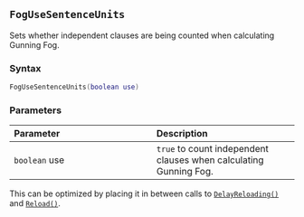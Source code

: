::: {.minipage data-latex="{\textwidth}"}
## `FogUseSentenceUnits`

Sets whether independent clauses are being counted when calculating Gunning Fog.

### Syntax {-}

``` .lua
FogUseSentenceUnits(boolean use)
```

### Parameters {-}

**Parameter** | **Description**
| :-- | :-- |
| `boolean` use | `true` to count independent clauses when calculating Gunning Fog. |

:::: {.tipsection data-latex=""}
This can be optimized by placing it in between calls to [`DelayReloading()`](#batch-delayreloading) and [`Reload()`](#batch-reload).
::::
:::

